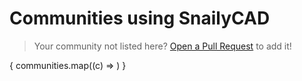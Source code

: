 
# Communities using SnailyCAD

> Your community not listed here? [Open a Pull Request](https://github.com/SnailyCAD/docs) to add it!

{
communities.map((c) => <Community community={c} />)
}
